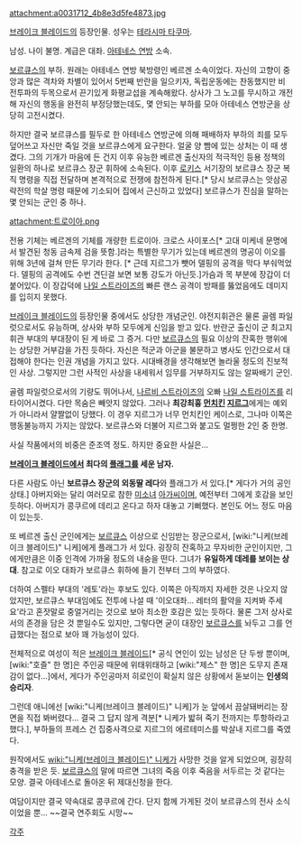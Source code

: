 attachment:a0031712_4b8e3d5fe4873.jpg

[[브레이크 블레이드]]의 등장인물. 성우는 [[테라시마 타쿠마]].

남성. 나이 불명. 계급은 대좌. [[아테네스 연방]] 소속.

[[보르큐스]]의 부하. 원래는 아테네스 연방 북방령인 베르겐 소속이었다. 자신의 고향이 중앙과 많은 격차와 차별이 있어서 5번째 반란을 일으키자, 독립운동에는 찬동했지만 비 전투파의 두목으로서 끈기있게 화평교섭을 계속해왔다. 상사가 그 노고를 무시하고 개전해 자신의 행동을 완전히 부정당했는데도, 몇 안되는 부하를 모아 아테네스 연방군을 상당히 고전시켰다. 

하지만 결국 보르큐스를 필두로 한 아테네스 연방군에 의해 패배하자 부하의 죄를 모두 덮어쓰고 자신만 죽일 것을 보르큐스에게 요구한다. 얼굴 양 빰에 있는 상처는 이 때 생겼다. 그의 기개가 마음에 든 건지 이후 유능한 베르겐 출신자의 적극적인 등용 정책의 일환의 하나로 보르큐스 장군 휘하에 소속된다. 이후 [[로키스]] 서기장의 보르큐스 장군 복직 명령을 직접 전달하며 본격적으로 전쟁에 참전하게 된다.[* 당시 보르큐스는 앗삼공략전의 학살 명령 때문에 기소되어 집에서 근신하고 있었다] 보르큐스가 진심을 말하는 몇 안되는 군인 중 하나. 

attachment:트로이아.png

전용 기체는 베르겐의 기체를 개량한 트로이아. 크로스 사이포스[* 고대 미케네 문명에서 발견된 청동 금속제 검을 뜻함.]라는 특별한 무기가 있는데 베르겐의 명공이 이오를 위해 3년에 걸쳐 만든 무기라 한다. [* 근데 지르그가 뺏어 델핑의 공격을 막다 부숴먹었다. 델핑의 공격에도 수번 견딘걸 보면 보통 강도가 아닌듯.]가슴과 목 부분에 장갑이 더 붙어있다. 이 장갑덕에 [[나일 스트라이즈]]의 빠른 랜스 공격이 방패를 뚫었음에도 데미지를 입히지 못했다.

[[브레이크 블레이드]]의 등장인물 중에서도 상당한 개념군인. 야전지휘관은 물론 골렘 파일럿으로서도 유능하며, 상사와 부하 모두에게 신임을 받고 있다. 반란군 출신이 군 최고지휘관 부대의 부대장이 된 게 바로 그 증거. 다만 [[보르큐스]]의 필요 이상의 잔혹한 행위에는 상당한 거부감을 가진 듯하다. 자신은 적군과 아군을 불문하고 병사도 인간으로서 대접해야 한다는 인권 개념을 가지고 있다. 시대배경을 생각해보면 놀라울 정도의 진보적인 사상. 그렇지만 그런 사적인 사상을 내세워서 임무를 거부하지도 않는 알짜배기 군인.

골렘 파일럿으로서의 기량도 뛰어나서, [[나르비 스트라이즈]]의 오빠 [[나일 스트라이즈]]를 리타이어시켰다. 다만 목숨은 빼앗지 않았다. 그러나 '''최강최흉 [[먼치킨]] [[지르그]]'''에게는 예외가 아니라서 얄짤없이 당했다. 이 경우 지르그가 너무 먼치킨인 케이스로, 그나마 이쪽은 행동불능까지 가지는 않았다. 보르큐스와 더불어 지르그와 붙고도 멀쩡한 2인 중 한명. 

사실 작품에서의 비중은 준조역 정도. 하지만 중요한 사실은...


'''[[브레이크 블레이드]]에서 최다의 [[플래그]]를 세운 남자.''' 


다른 사람도 아닌 '''보르큐스 장군의 외동딸 레다'''와 플래그가 서 있다.[* 게다가 거의 공인 상태.] 아버지와는 달리 여러모로 참한 [[미소녀]] [[아가씨]]이며, 예전부터 그에게 호감을 보인 듯하다. 아버지가 콩쿠르에 데리고 온다고 하자 대놓고 기뻐했다. 본인도 어느 정도 마음이 있는듯.

또 베르겐 출신 군인에게는 [[보르큐스]] 이상으로 신임받는 장군으로서, [wiki:"니케(브레이크 블레이드)" 니케]에게 플래그가 서 있다. 굉장히 잔혹하고 무자비한 군인이지만, 그에게만큼은 이중 인격에 가까울 정도의 내숭을 떤다. 그녀가 '''유일하게 데레를 보이는 상대'''. 참고로 이오 대좌가 보르큐스 휘하에 들기 전부터 그의 부하였다.

더하여 스펠타 부대의 '레토'라는 후보도 있다. 이쪽은 아직까지 자세한 것은 나오지 않았지만, 보르큐스 부대임에도 전투에 나설 때 '이오대좌... 레터의 활약을 지켜봐 주세요'라고 혼잣말로 중얼거리는 것으로 보아 최소한 호감은 있는 듯하다. 물론 그저 상사로서의 존경을 담은 것 뿐일수도 있지만, 그렇다면 굳이 대장인 [[보르큐스]]를 놔두고 그를 언급했다는 점으로 보아 꽤 가능성이 있다. 

전체적으로 여성이 적은 [[브레이크 블레이드]][* 공식 연인이 있는 남성은 단 두쌍 뿐이며, [wiki:"호즐" 한 명]은 주인공 때문에 위태위태하고 [wiki:"제스" 한 명]은 도무지 존재감이 없다...]에서, 게다가 주인공마저 히로인이 확실치 않은 상황에서 돋보이는 '''인생의 승리자'''. 

그런데 애니에선 [wiki:"니케(브레이크 블레이드)" 니케]가 눈 앞에서 끔살돼버리는 장면을 직접 봐버렸다... 결국 그 답지 않게 격분[* 니케가 밟혀 죽기 전까지는 투항하라고 했다.], 부하들의 프레스 건 집중사격으로 지르그의 에르테미스를 박살내 지르그를 죽였다.

원작에서도 [[wiki:"니케(브레이크 블레이드)" 니케]]가 사망한 것을 알게 되었으며, 굉장히 충격을 받은 듯. [[보르큐스]]의 말에 따르면 그녀의 죽음 이후 죽음을 서두르는 것 같다는 모양. 결국 아테네스로 돌아온 뒤 제대신청을 한다.

여담이지만 결국 약속대로 콩쿠르에 간다.
단지 함께 가게된 것이 보르큐스의 전사 소식이었을 뿐...
~~결국 연주회도 시망~~

[[각주]] 
